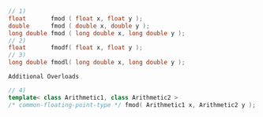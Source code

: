 ```cpp
// 1)
float       fmod ( float x, float y );
double      fmod ( double x, double y );
long double fmod ( long double x, long double y );
// 2)
float       fmodf( float x, float y );
// 3)
long double fmodl( long double x, long double y );
```
`Additional Overloads`
```cpp
// 4)
template< class Arithmetic1, class Arithmetic2 >
/* common-floating-point-type */ fmod( Arithmetic1 x, Arithmetic2 y );
```
